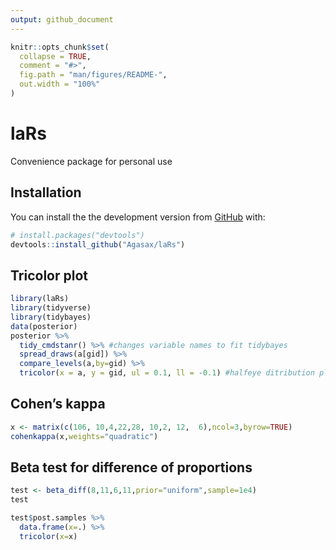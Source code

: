 ```yaml
---
output: github_document
---
```


<!-- README.md is generated from README.Rmd. Please edit that file -->

```r
knitr::opts_chunk$set(
  collapse = TRUE,
  comment = "#>",
  fig.path = "man/figures/README-",
  out.width = "100%"
)
```

# laRs

<!-- badges: start -->

<!-- badges: end -->

Convenience package for personal use

## Installation

You can install the the development version from [GitHub](https://github.com/) with:

``` r
# install.packages("devtools")
devtools::install_github("Agasax/laRs")
```

## Tricolor plot

```r
library(laRs)
library(tidyverse)
library(tidybayes)
data(posterior)
posterior %>% 
  tidy_cmdstanr() %>% #changes variable names to fit tidybayes
  spread_draws(a[gid]) %>% 
  compare_levels(a,by=gid) %>% 
  tricolor(x = a, y = gid, ul = 0.1, ll = -0.1) #halfeye ditribution plot
```

## Cohen's kappa

```r
x <- matrix(c(106, 10,4,22,28, 10,2, 12,  6),ncol=3,byrow=TRUE)
cohenkappa(x,weights="quadratic")
```

## Beta test for difference of proportions

```r
test <- beta_diff(8,11,6,11,prior="uniform",sample=1e4)
test

test$post.samples %>% 
  data.frame(x=.) %>% 
  tricolor(x=x)
  


```
